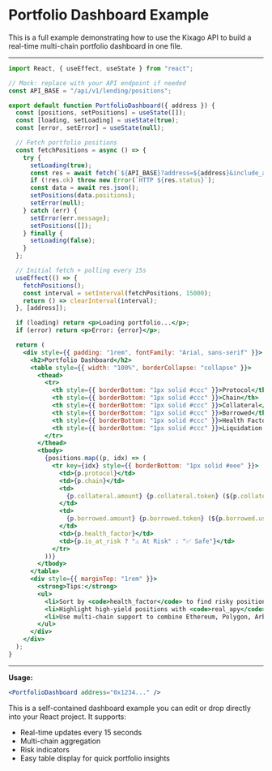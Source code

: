 # Portfolio Dashboard Example

This is a full example demonstrating how to use the Kixago API to build a real-time multi-chain portfolio dashboard in one file.

---

```jsx
import React, { useEffect, useState } from "react";

// Mock: replace with your API endpoint if needed
const API_BASE = "/api/v1/lending/positions";

export default function PortfolioDashboard({ address }) {
  const [positions, setPositions] = useState([]);
  const [loading, setLoading] = useState(true);
  const [error, setError] = useState(null);

  // Fetch portfolio positions
  const fetchPositions = async () => {
    try {
      setLoading(true);
      const res = await fetch(`${API_BASE}?address=${address}&include_all_chains=true`);
      if (!res.ok) throw new Error(`HTTP ${res.status}`);
      const data = await res.json();
      setPositions(data.positions);
      setError(null);
    } catch (err) {
      setError(err.message);
      setPositions([]);
    } finally {
      setLoading(false);
    }
  };

  // Initial fetch + polling every 15s
  useEffect(() => {
    fetchPositions();
    const interval = setInterval(fetchPositions, 15000);
    return () => clearInterval(interval);
  }, [address]);

  if (loading) return <p>Loading portfolio...</p>;
  if (error) return <p>Error: {error}</p>;

  return (
    <div style={{ padding: "1rem", fontFamily: "Arial, sans-serif" }}>
      <h2>Portfolio Dashboard</h2>
      <table style={{ width: "100%", borderCollapse: "collapse" }}>
        <thead>
          <tr>
            <th style={{ borderBottom: "1px solid #ccc" }}>Protocol</th>
            <th style={{ borderBottom: "1px solid #ccc" }}>Chain</th>
            <th style={{ borderBottom: "1px solid #ccc" }}>Collateral</th>
            <th style={{ borderBottom: "1px solid #ccc" }}>Borrowed</th>
            <th style={{ borderBottom: "1px solid #ccc" }}>Health Factor</th>
            <th style={{ borderBottom: "1px solid #ccc" }}>Liquidation Risk</th>
          </tr>
        </thead>
        <tbody>
          {positions.map((p, idx) => (
            <tr key={idx} style={{ borderBottom: "1px solid #eee" }}>
              <td>{p.protocol}</td>
              <td>{p.chain}</td>
              <td>
                {p.collateral.amount} {p.collateral.token} (${p.collateral.usd_value})
              </td>
              <td>
                {p.borrowed.amount} {p.borrowed.token} (${p.borrowed.usd_value})
              </td>
              <td>{p.health_factor}</td>
              <td>{p.is_at_risk ? "⚠️ At Risk" : "✅ Safe"}</td>
            </tr>
          ))}
        </tbody>
      </table>
      <div style={{ marginTop: "1rem" }}>
        <strong>Tips:</strong>
        <ul>
          <li>Sort by <code>health_factor</code> to find risky positions.</li>
          <li>Highlight high-yield positions with <code>real_apy</code> from opportunities API.</li>
          <li>Use multi-chain support to combine Ethereum, Polygon, Arbitrum data.</li>
        </ul>
      </div>
    </div>
  );
}
```

---

**Usage:**

```jsx
<PortfolioDashboard address="0x1234..." />
```

This is a self-contained dashboard example you can edit or drop directly into your React project. It supports:

* Real-time updates every 15 seconds
* Multi-chain aggregation
* Risk indicators
* Easy table display for quick portfolio insights
